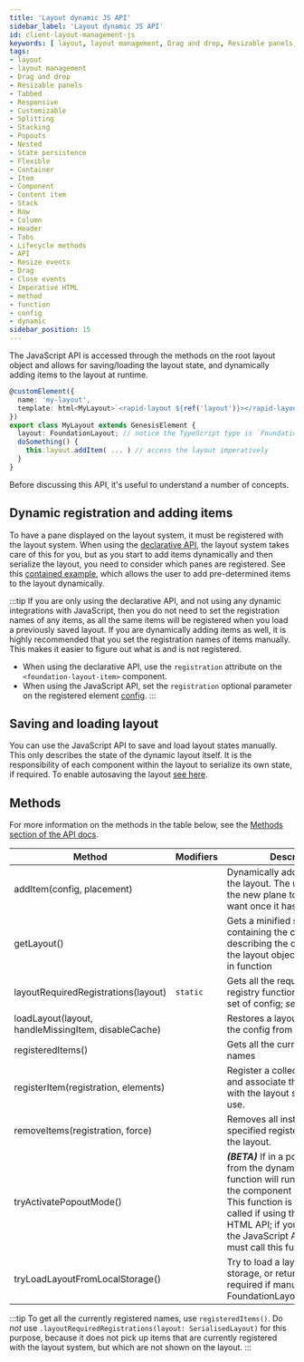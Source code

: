 ```yaml
---
title: 'Layout dynamic JS API'
sidebar_label: 'Layout dynamic JS API'
id: client-layout-management-js
keywords: [ layout, layout management, Drag and drop, Resizable panels, Tabbed , Responsive , Customizable, Splitting, Stacking, Popouts, Nested , State persistence, Flexible, Container, Item, Component, Content item, Stack, Row, Column, Header, Tabs, Lifecycle methods, API, Resize events, Drag , Close events, Javascript method, function, config, dynamic]
tags:
- layout
- layout management
- Drag and drop
- Resizable panels
- Tabbed
- Responsive
- Customizable
- Splitting
- Stacking
- Popouts
- Nested
- State persistence
- Flexible
- Container
- Item
- Component
- Content item
- Stack
- Row
- Column
- Header
- Tabs
- Lifecycle methods
- API
- Resize events
- Drag
- Close events
- Imperative HTML
- method
- function
- config
- dynamic
sidebar_position: 15
---
```


The JavaScript API is accessed through the methods on the root layout object and allows for saving/loading the layout state, and dynamically adding items to the layout at runtime.
```typescript
@customElement({
  name: 'my-layout',
  template: html<MyLayout>`<rapid-layout ${ref('layout')}></rapid-layout>`,
})
export class MyLayout extends GenesisElement {
  layout: FoundationLayout; // notice the TypeScript type is `FoundationLayout`
  doSomething() {
    this.layout.addItem( ... ) // access the layout imperatively
  }
}
```

Before discussing this API, it's useful to understand a number of concepts.

## Dynamic registration and adding items

To have a pane displayed on the layout system, it must be registered with the layout system. When using the [declarative API](./layout_02_html_api.mdx), the layout system takes care of this for you, but as you start to add items dynamically and then serialize the layout, you need to consider which panes are registered. See this [contained example](../client-layout-management-examples/#contained-example), which allows the user to add pre-determined items to the layout dynamically.

:::tip
If you are only using the declarative API, and not using any dynamic integrations with JavaScript, then you do not need to set the registration names of any items, as all the same items will be registered when you load a previously saved layout. If you are dynamically adding items as well, it is highly recommended that you set the registration names of items manually. This makes it easier to figure out what is and is not registered.

* When using the declarative API, use the `registration` attribute on the `<foundation-layout-item>` component.
* When using the JavaScript API, set the `registration` optional parameter on the registered element [config](../docs/api/foundation-layout.foundationlayout.registeritem/#parameters).
:::

## Saving and loading layout

You can use the JavaScript API to save and load layout states manually. This only describes the state of the dynamic layout itself. It is the responsibility of each component within the layout to serialize its own state, if required. To enable autosaving the layout [see here](../client-layout-management-examples/#autosaving-layout).

## Methods

For more information on the methods in the table below, see the [Methods section of the API docs](../docs/api/foundation-layout.foundationlayout/#methods).

|  Method | Modifiers | Description |
|  --- | --- | --- |
|  addItem(config, placement) |  | Dynamically add a new item to the layout. The user can move the new plane to whenever they want once it has been added. |
|  getLayout() |  | Gets a minified string containing the config describing the current layout of the layout object to later restore in function |
|  layoutRequiredRegistrations(layout) | <code>static</code> | Gets all the required element registry function names for a set of config;  *see the tip below*|
|  loadLayout(layout, handleMissingItem, disableCache) |  | Restores a layout described in the config from getLayout() |
|  registeredItems() |  | Gets all the currently registered names |
|  registerItem(registration, elements) |  | Register a collection of <code>Element</code> and associate them with an <code>ID</code> with the layout system for later use. |
|  removeItems(registration, force) |  | Removes all instances of a specified registered item from the layout. |
|  tryActivatePopoutMode() |  | **_(BETA)_** If in a popout window from the dynamic layout, this function will run the flow to put the component in popout mode. This function is automatically called if using the declarative HTML API; if you are only using the JavaScript API, then you must call this function manually. |
|  tryLoadLayoutFromLocalStorage() |  | Try to load a layout from local storage, or return false. Only required if manually calling FoundationLayout.registerItem() |

:::tip
To get all the currently registered names, use `registeredItems()`. Do *not* use `.layoutRequiredRegistrations(layout: SerialisedLayout)` for this purpose, because it does not pick up items that are currently registered with the layout system, but which are not shown on the layout.
:::

